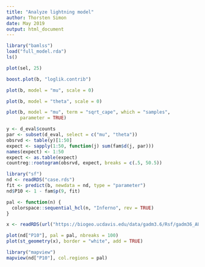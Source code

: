 ```yaml
---
title: "Analyze lightning model"
author: Thorsten Simon
date: May 2019
output: html_document
---
```


```r
library("bamlss")
load("full_model.rda")
ls()
```

```r
plot(sel, 25)
```

```r
boost.plot(b, "loglik.contrib")
```

```r
plot(b, model = "mu", scale = 0)
```

```r
plot(b, model = "theta", scale = 0)
```

```r
plot(b, model = "mu", term = "sqrt_cape", which = "samples",
     parameter = TRUE)
```

```r
y <- d_eval$counts
par <- subset(d_eval, select = c("mu", "theta"))
obsrvd <- table(y)[1:50]
expect <- sapply(1:50, function(j) sum(fam$d(j, par)))
names(expect) <- 1:50
expect <- as.table(expect)
countreg::rootogram(obsrvd, expect, breaks = c(.5, 50.5))
```

```r
library("sf")
nd <- readRDS("case.rds")
fit <- predict(b, newdata = nd, type = "parameter")
nd$P10 <- 1 - fam$p(9, fit)

pal <- function(n) {
  colorspace::sequential_hcl(n, "Inferno", rev = TRUE)
}

x <- readRDS(url("https://biogeo.ucdavis.edu/data/gadm3.6/Rsf/gadm36_AUT_0_sf.rds"))

plot(nd["P10"], pal = pal, nbreaks = 100)
plot(st_geometry(x), border = "white", add = TRUE)

```

```r
library("mapview")
mapview(nd["P10"], col.regions = pal)
```


